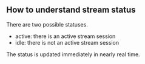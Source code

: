 
<DocsLayout>

## How to understand stream status

There are two possible statuses.

- active: there is an active stream session
- idle: there is not an active stream session

The status is updated immediately in nearly real time.

</DocsLayout>